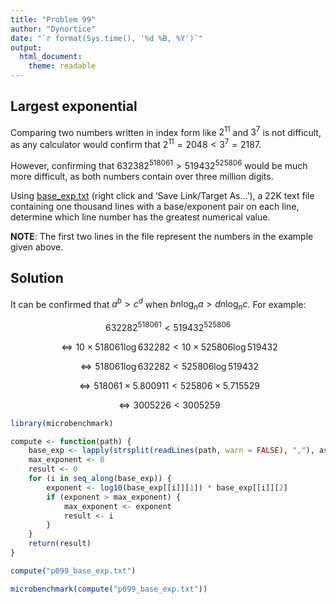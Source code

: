 ```yaml
---
title: "Problem 99"
author: "Dynortice"
date: "`r format(Sys.time(), '%d %B, %Y')`"
output:
  html_document:
    theme: readable
---
```

## Largest exponential

Comparing two numbers written in index form like $2 ^ {11}$ and $3 ^ 7$ is not difficult, as any calculator would confirm that $2 ^ {11} = 2048 < 3 ^ 7 = 2187$.

However, confirming that $632382 ^ {518061} > 519432 ^ {525806}$ would be much more difficult, as both numbers contain over three million digits.

Using [base_exp.txt](https://projecteuler.net/project/resources/p099_base_exp.txt) (right click and 'Save Link/Target As...'), a 22K text file containing one thousand lines with a base/exponent pair on each line, determine which line number has the greatest numerical value.

**NOTE**: The first two lines in the file represent the numbers in the example given above.

## Solution

It can be confirmed that $a ^ b > c ^ d$ when $bn \log_n a > dn \log_n c$. For example:

$$632282 ^ {518061} < 519432 ^ {525806}$$

$$\iff 10 \times 518061 \log 632282 < 10 \times 525806 \log 519432$$

$$\iff 518061 \log 632282 < 525806 \log 519432$$

$$\iff 518061 \times 5.800911 < 525806 \times 5.715529$$

$$\iff 3005226 < 3005259$$
```r
library(microbenchmark)
```

```r
compute <- function(path) {
    base_exp <- lapply(strsplit(readLines(path, warn = FALSE), ","), as.integer)
    max_exponent <- 0
    result <- 0
    for (i in seq_along(base_exp)) {
        exponent <- log10(base_exp[[i]][1]) * base_exp[[i]][2]
        if (exponent > max_exponent) {
            max_exponent <- exponent
            result <- i
        }
    }
    return(result)
}
```

```r
compute("p099_base_exp.txt")
```

```r
microbenchmark(compute("p099_base_exp.txt"))
```